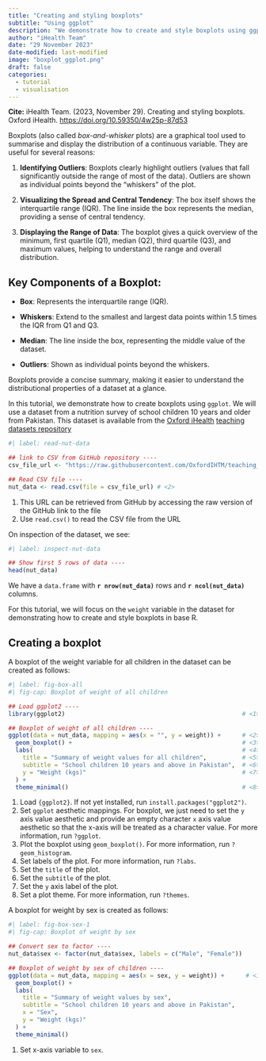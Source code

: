 ```yaml
---
title: "Creating and styling boxplots"
subtitle: "Using ggplot"
description: "We demonstrate how to create and style boxplots using ggplot"
author: "iHealth Team"
date: "29 November 2023"
date-modified: last-modified
image: "boxplot_ggplot.png"
draft: false
categories:
  - tutorial
  - visualisation
---
```


::: {.column-margin}

**Cite:** iHealth Team. (2023, November 29). Creating and styling boxplots. Oxford iHealth. [https://doi.org/10.59350/4w25p-87d53](https://doi.org/10.59350/4w25p-87d53)

:::


Boxplots (also called *box-and-whisker* plots) are a graphical tool used to summarise and display the distribution of a continuous variable. They are useful for several reasons:

1. **Identifying Outliers**: Boxplots clearly highlight outliers (values that fall significantly outside the range of most of the data). Outliers are shown as individual points beyond the "whiskers" of the plot.

2. **Visualizing the Spread and Central Tendency**: The box itself shows the interquartile range (IQR). The line inside the box represents the median, providing a sense of central tendency.

3. **Displaying the Range of Data**: The boxplot gives a quick overview of the minimum, first quartile (Q1), median (Q2), third quartile (Q3), and maximum values, helping to understand the range and overall distribution.

## Key Components of a Boxplot:

* **Box**: Represents the interquartile range (IQR).

* **Whiskers**: Extend to the smallest and largest data points within 1.5 times the IQR from Q1 and Q3.

* **Median**: The line inside the box, representing the middle value of the dataset.

* **Outliers**: Shown as individual points beyond the whiskers.

Boxplots provide a concise summary, making it easier to understand the distributional properties of a dataset at a glance.

In this tutorial, we demonstrate how to create boxplots using `ggplot`. We will use a dataset from a nutrition survey of school children 10 years and older from Pakistan. This dataset is available from the [Oxford iHealth](https://oxford-ihtm.io) [teaching datasets repository](https://github.com/OxfordIHTM/teaching_datasets)

```r
#| label: read-nut-data

## link to CSV from GitHub repository ----
csv_file_url <- "https://raw.githubusercontent.com/OxfordIHTM/teaching_datasets/refs/heads/main/school_nutrition.csv" # <1>

## Read CSV file ----
nut_data <- read.csv(file = csv_file_url) # <2>
```

1. This URL can be retrieved from GitHub by accessing the raw version of the GitHub link to the file
2. Use `read.csv()` to read the CSV file from the URL

On inspection of the dataset, we see:

```r
#| label: inspect-nut-data

## Show first 5 rows of data ----
head(nut_data)
```

We have a `data.frame` with **`r nrow(nut_data)`** rows and **`r ncol(nut_data)`** columns.

For this tutorial, we will focus on the `weight` variable in the dataset for demonstrating how to create and style boxplots in base R.

## Creating a boxplot {#sec-create-boxplot}

A boxplot of the weight variable for all children in the dataset can be created as follows:

```r
#| label: fig-box-all
#| fig-cap: Boxplot of weight of all children 

## Load ggplot2 ----
library(ggplot2)                                                  # <1>

## Boxplot of weight of all children ----
ggplot(data = nut_data, mapping = aes(x = "", y = weight)) +      # <2>
  geom_boxplot() +                                                # <3> 
  labs(                                                           # <4>
    title = "Summary of weight values for all children",          # <5>
    subtitle = "School children 10 years and above in Pakistan",  # <6>
    y = "Weight (kgs)"                                            # <7>
  ) +
  theme_minimal()                                                 # <8>
```

1. Load `{ggplot2}`. If not yet installed, run `install.packages("ggplot2")`.
2. Set `ggplot` aesthetic mappings. For boxplot, we just need to set the `y` axis value aesthetic and provide an empty character `x` axis value aesthetic so that the x-axis will be treated as a character value. For more information, run `?ggplot`.
3. Plot the boxplot using `geom_boxplot()`. For more information, run `?geom_histogram`.
4. Set labels of the plot. For more information, run `?labs`.
5. Set the `title` of the plot.
6. Set the `subtitle` of the plot.
7. Set the `y` axis label of the plot.
8. Set a plot theme. For more information, run `?themes`.

A boxplot for weight by sex is created as follows:

```r
#| label: fig-box-sex-1
#| fig-cap: Boxplot of weight by sex

## Convert sex to factor ----
nut_data$sex <- factor(nut_data$sex, labels = c("Male", "Female"))

## Boxplot of weight by sex of children ----
ggplot(data = nut_data, mapping = aes(x = sex, y = weight)) +      # <1>
  geom_boxplot() +
  labs(
    title = "Summary of weight values by sex",
    subtitle = "School children 10 years and above in Pakistan",
    x = "Sex",
    y = "Weight (kgs)"
  ) +
  theme_minimal()
```

1. Set x-axis variable to `sex`.
